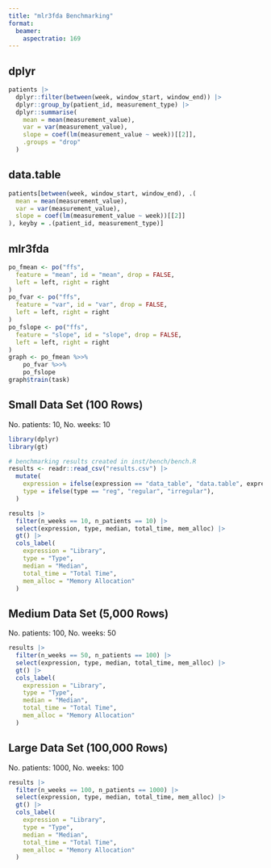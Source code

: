 ```yaml
---
title: "mlr3fda Benchmarking"
format: 
  beamer:
    aspectratio: 169
---
```


## dplyr

```r
patients |>
  dplyr::filter(between(week, window_start, window_end)) |>
  dplyr::group_by(patient_id, measurement_type) |>
  dplyr::summarise(
    mean = mean(measurement_value),
    var = var(measurement_value),
    slope = coef(lm(measurement_value ~ week))[[2]],
    .groups = "drop"
  )
```

## data.table

```r
patients[between(week, window_start, window_end), .(
  mean = mean(measurement_value),
  var = var(measurement_value),
  slope = coef(lm(measurement_value ~ week))[[2]]
), keyby = .(patient_id, measurement_type)]
```

## mlr3fda

```r
po_fmean <- po("ffs",
  feature = "mean", id = "mean", drop = FALSE,
  left = left, right = right
)
po_fvar <- po("ffs",
  feature = "var", id = "var", drop = FALSE,
  left = left, right = right
)
po_fslope <- po("ffs",
  feature = "slope", id = "slope", drop = FALSE,
  left = left, right = right
)
graph <- po_fmean %>>%
    po_fvar %>>%
    po_fslope
graph$train(task)
```

## Small Data Set (100 Rows)

No. patients: 10, No. weeks: 10

```r
library(dplyr)
library(gt)

# benchmarking results created in inst/bench/bench.R
results <- readr::read_csv("results.csv") |>
  mutate(
    expression = ifelse(expression == "data_table", "data.table", expression),
    type = ifelse(type == "reg", "regular", "irregular"),
  )

results |>
  filter(n_weeks == 10, n_patients == 10) |>
  select(expression, type, median, total_time, mem_alloc) |>
  gt() |>
  cols_label(
    expression = "Library",
    type = "Type",
    median = "Median",
    total_time = "Total Time",
    mem_alloc = "Memory Allocation"
  )
```

## Medium Data Set (5,000 Rows)

No. patients: 100, No. weeks: 50

```r
results |>
  filter(n_weeks == 50, n_patients == 100) |>
  select(expression, type, median, total_time, mem_alloc) |>
  gt() |>
  cols_label(
    expression = "Library",
    type = "Type",
    median = "Median",
    total_time = "Total Time",
    mem_alloc = "Memory Allocation"
  )
```

## Large Data Set (100,000 Rows)

No. patients: 1000, No. weeks: 100

```r
results |>
  filter(n_weeks == 100, n_patients == 1000) |>
  select(expression, type, median, total_time, mem_alloc) |>
  gt() |>
  cols_label(
    expression = "Library",
    type = "Type",
    median = "Median",
    total_time = "Total Time",
    mem_alloc = "Memory Allocation"
  )
```

